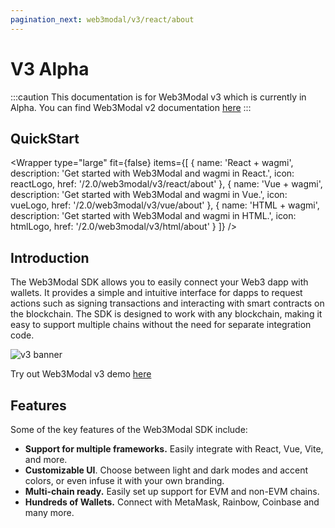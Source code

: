 ```yaml
---
pagination_next: web3modal/v3/react/about
---
```



# V3 Alpha

:::caution
This documentation is for Web3Modal v3 which is currently in Alpha. You can find Web3Modal v2 documentation [here](../html/wagmi/installation.mdx)
:::

## QuickStart

<Wrapper
  type="large"
  fit={false}
  items={[
    {
      name: 'React + wagmi',
      description: 'Get started with Web3Modal and wagmi in React.',
      icon: reactLogo,
      href: '/2.0/web3modal/v3/react/about'
    },
    {
      name: 'Vue + wagmi',
      description: 'Get started with Web3Modal and wagmi in Vue.',
      icon: vueLogo,
      href: '/2.0/web3modal/v3/vue/about'
    },
    {
      name: 'HTML + wagmi',
      description: 'Get started with Web3Modal and wagmi in HTML.',
      icon: htmlLogo,
      href: '/2.0/web3modal/v3/html/about'
    }
  ]}
/>

## Introduction

The Web3Modal SDK allows you to easily connect your Web3 dapp with wallets. It provides a simple and
intuitive interface for dapps to request actions such as signing transactions and interacting with smart
contracts on the blockchain. The SDK is designed to work with any blockchain, making it easy to support
multiple chains without the need for separate integration code.

![v3 banner](../../../static/img/v3.png)

Try out Web3Modal v3 demo [here](https://web3modal-laboratory-v3.vercel.app/)

## Features

Some of the key features of the Web3Modal SDK include:

- **Support for multiple frameworks.** Easily integrate with React, Vue, Vite, and more.
- **Customizable UI**. Choose between light and dark modes and accent colors, or even infuse it with your own branding.
- **Multi-chain ready.** Easily set up support for EVM and non-EVM chains.
- **Hundreds of Wallets.** Connect with MetaMask, Rainbow, Coinbase and many more.
